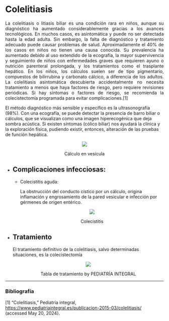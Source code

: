 # Colelitiasis

<p align="justify"> La colelitiasis o litiasis biliar es una condición rara en niños, aunque su diagnóstico ha aumentado considerablemente gracias a los avances tecnológicos. En muchos casos, es asintomática y puede no ser detectada hasta la edad adulta. Sin embargo, la falta de diagnóstico y tratamiento adecuado puede causar problemas de salud. Aproximadamente el 40% de los casos en niños no tienen una causa conocida. Su prevalencia ha aumentado debido al uso extendido de la ecografía, la mayor supervivencia y seguimiento de niños con enfermedades graves que requieren ayuno o nutrición parenteral prolongada, y los tratamientos como el trasplante hepático. En los niños, los cálculos suelen ser de tipo pigmentario, compuestos de bilirrubina y carbonato cálcico, a diferencia de los adultos. La colelitiasis asintomática descubierta accidentalmente no necesita tratamiento a menos que haya factores de riesgo, pero requiere revisiones periódicas. Si hay síntomas o factores de riesgo, se recomienda la colecistectomía programada para evitar complicaciones.[1]
  
El método diagnóstico más sensible y específico es la ultrasonografía (98%). Con una ecografía, se puede detectar la presencia de barro biliar o cálculos, que se visualizan como una imagen hiperecogénica que deja sombra acústica. Si existen síntomas (cólico biliar) nos ayudará la clínica y la exploración física, pudiendo existir, entonces, alteración de las pruebas de función hepática.

<div align="center">
  <img src="https://www.pediatriaintegral.es//wp-content/uploads/2015/xix03/06/fig3.jpeg" />
  <p> Cálculo en vesícula </p>
</div>

- ## Complicaciones infecciosas:
  - Colecistitis aguda:
    
    La obstrucción del conducto cístico por un cálculo, origina inflamación y engrosamiento de la pared vesicular e infección por gérmenes de origen entérico.

    <div align="center">
      <img src="https://www.pediatriaintegral.es//wp-content/uploads/2015/xix03/06/fig5.jpeg" />
      <p> Colecistitis </p>
    </div>

- ## Tratamiento
  El tratamiento definitivo de la colelitiasis, salvo determinadas situaciones, es la colecistectomía

  <div align="center">
      <img src="https://www.pediatriaintegral.es//wp-content/uploads/2015/xix03/06/tabla6.JPG" />
      <p> Tabla de tratamiento by PEDIATRÍA INTEGRAL </p>
    </div>


---
### Bibliografía

[1] “Colelitiasis,” Pediatría integral, https://www.pediatriaintegral.es/publicacion-2015-03/colelitiasis/ (accessed May 20, 2024). 

